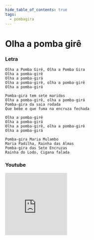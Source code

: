 ```yaml
---
hide_table_of_contents: true
tags:
  - pombagira
---
```


# Olha a pomba girê

### Letra

```text
Olha a Pomba Girê, Olha a Pomba Gira
Olha a pomba-girê
Olha a pomba-girá
Olha a pomba-girê, olha a pomba-girê
Olha a pomba-girá

Pomba-gira tem sete maridos
Olha a pomba-girê, olha a pomba-girá
Pomba-gira da saia rodada
Que bebe e que fuma na encruza fechada

Olha a pomba-girê
Olha a pomba-girá
Olha a pomba-girê, olha a pomba-girê
Olha a pomba-girá

Pomba-gira Maria Mulambo
Maria Padilha, Rainha das Almas
Pomba-gira das Sete Encruzas
Rainha do Lodo, Cigana falada
```

### Youtube

<iframe
  width="200"
  height="200"
  src="https://www.youtube.com/embed/4mwwllVoPYo"
  title="YouTube video player"
  frameborder="0"
  allow="accelerometer; autoplay; clipboard-write; encrypted-media; gyroscope; picture-in-picture; web-share"
  referrerpolicy="strict-origin-when-cross-origin"
  allowfullscreen
></iframe>
